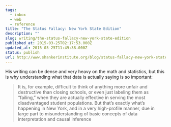 ```yaml
---
tags:
  - inbox
  - web
  - reference
title: "The Status Fallacy: New York State Edition"
description: ""
slug: writing/the-status-fallacy-new-york-state-edition
published_at: 2015-03-25T02:17:53.000Z
updated_at: 2015-03-25T11:49:38.000Z
status: publish
url: http://www.shankerinstitute.org/blog/status-fallacy-new-york-state-edition
---
```

His writing can be dense and very heavy on the math and statistics, but this is why understanding what that data is actually saying is so important:

> It is, for example, difficult to think of anything more unfair and destructive than closing schools, or even just labeling them as “failing,” when they are actually effective in serving the most disadvantaged student populations. But that’s exactly what’s happening in New York, and in a very high-profile manner, due in large part to misunderstanding of basic concepts of data interpretation and causal inference
